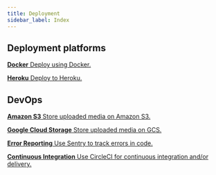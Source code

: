 ```yaml
---
title: Deployment
sidebar_label: Index
---
```



## Deployment platforms

<CardGrid>

[**Docker** Deploy using Docker.](deployment/docker.mdx)

[**Heroku** Deploy to Heroku.](deployment/heroku.mdx)

</CardGrid>

## DevOps

<CardGrid>

[**Amazon S3** Store uploaded media on Amazon S3.](deployment/s3.mdx)

[**Google Cloud Storage** Store uploaded media on GCS.](deployment/gcs.mdx)

[**Error Reporting** Use Sentry to track errors in code.](deployment/sentry.mdx)

[**Continuous Integration** Use CircleCI for continuous integration and/or delivery.](deployment/continuous-integration.mdx)

</CardGrid>
